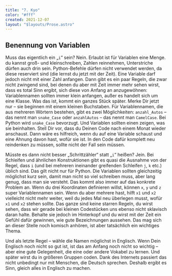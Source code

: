 ```yaml
---
title: "7. Kyo"
color: "#fff"
created: 2021-12-07
layout: "$layouts/Prose.astro"
---
```


## Benennung von Variablen

Muss das eigentlich ein „`i`“ sein? Nein. Erlaubt ist für Variablen eine Menge. du kannst groß- und kleinschreiben,
Zahlen reinnehmen, Unterstriche dürfen auch drin sein. Python-Befehle dürfen nicht verwendet werden, da diese reserviert
sind (die lernst du jetzt mit der Zeit). Eine Variable darf jedoch nicht mit einer Zahl anfangen. Dann gibt es ein paar
Regeln, die zwar nicht zwingend sind, bei denen du aber mit Zeit immer mehr sehen wirst, dass es total Sinn ergibt, sich
diese von Anfang an anzugewöhnen: Variablennamen sollten immer klein anfangen, außer es handelt sich um eine Klasse. Was
das ist, kommt ein ganzes Stück später. Merke Dir jetzt nur – sie beginnen mit einem kleinen Buchstaben. Für
Variablennamen, die aus mehreren Wörtern bestehen, gibt es zwei Möglichkeiten: `anzahl_Autos` – das nennt man
`snake_Case` oder `anzahlAutos` – das nennt man `CamelCase`. Bei Python wird `snake_Case` bevorzugt. Und Variablen
sollten einen zeigen, was sie beinhalten. Stell Dir vor, dass du Deinen Code nach einem Monat wieder anschaust. Dann
wäre es hilfreich, wenn du auf eine Variable schaust und eine Ahnung davon hast, wofür sie ist. In den Code dafür
komplett neu reindenken zu müssen, sollte nicht der Fall sein müssen.

Müsste es dann nicht besser „Schrittzähler“ statt „`i`“ heißen? Jein. Bei Schleifen und ähnlichen Konstruktionen gibt es
quasi die Ausnahme von der Regel, dass `i` (und bei mehreren ineinander greifenden Schleifen `j`, `k` etc.) üblich sind.
Das gilt nicht nur für Python. Die Variablen sollten gleichzeitig möglichst kurz sein, damit man nicht so viel schreiben
muss, aber lang genug, dass man sie versteht. Das kommt also immer auf das konkrete Problem an. Wenn du drei Koordinaten
definieren willst, können `x`, `y` und `z` super Variablennamen sein. Wenn du aber mehrere hast, hilft `x1` und `x2`
vielleicht nicht mehr weiter, weil du jedes Mal neu überlegen musst, wofür `x1` und `x2` stehen sollte. Das ganze sind
keine starren Regeln, du wirst sehen, dass wir gerade bei kleinen Codestücken uns ebenso nicht sklavisch daran halte.
Behalte sie jedoch im Hinterkopf und du wirst mit der Zeit ein Gefühl dafür gewinnen, wie gute Bezeichnungen aussehen.
Das mag sich an dieser Stelle noch komisch anhören, ist aber tatsächlich ein wichtiges Thema.

Und als letzte Regel – wähle die Namen möglichst in Englisch. Wenn Dein Englisch noch nicht so gut ist, ist das am
Anfang noch nicht so wichtig – aber eine gute Gelegenheit, die eine oder andere Vokabel zu lernen. Und später wirst du
in größeren Gruppen coden. Dank des Internets passiert das nicht unbedingt nur mit Menschen, die Deutsch sprechen.
Deshalb ergibt es Sinn, gleich alles in Englisch zu machen.
